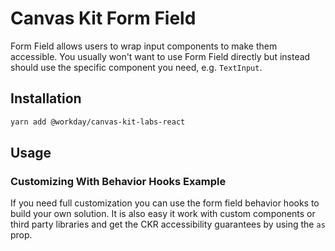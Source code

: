 


<Meta title="Labs/Inputs/Form Field/React" component={FormField} />

# Canvas Kit Form Field

Form Field allows users to wrap input components to make them accessible. You usually won't want to
use Form Field directly but instead should use the specific component you need, e.g. `TextInput`.

## Installation

```sh
yarn add @workday/canvas-kit-labs-react
```

## Usage

### Customizing With Behavior Hooks Example

If you need full customization you can use the form field behavior hooks to build your own solution.
It is also easy it work with custom components or third party libraries and get the CKR
accessibility guarantees by using the `as` prop.

<ExampleCodeBlock code={Custom} />
